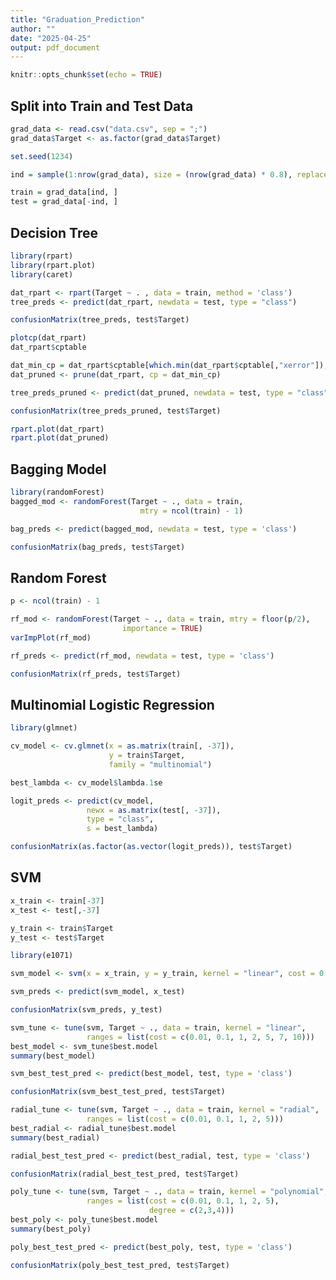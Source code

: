 ```yaml
---
title: "Graduation_Prediction"
author: ""
date: "2025-04-25"
output: pdf_document
---
```


```r
knitr::opts_chunk$set(echo = TRUE)
```

## Split into Train and Test Data

```r
grad_data <- read.csv("data.csv", sep = ";")
grad_data$Target <- as.factor(grad_data$Target)

set.seed(1234)

ind = sample(1:nrow(grad_data), size = (nrow(grad_data) * 0.8), replace = FALSE)

train = grad_data[ind, ]
test = grad_data[-ind, ]
```

## Decision Tree

```r
library(rpart)
library(rpart.plot)
library(caret)

dat_rpart <- rpart(Target ~ . , data = train, method = 'class')
tree_preds <- predict(dat_rpart, newdata = test, type = "class")

confusionMatrix(tree_preds, test$Target)

plotcp(dat_rpart)
dat_rpart$cptable

dat_min_cp = dat_rpart$cptable[which.min(dat_rpart$cptable[,"xerror"]),"CP"]
dat_pruned <- prune(dat_rpart, cp = dat_min_cp)

tree_preds_pruned <- predict(dat_pruned, newdata = test, type = "class")

confusionMatrix(tree_preds_pruned, test$Target)

rpart.plot(dat_rpart)
rpart.plot(dat_pruned)
```

## Bagging Model

```r
library(randomForest)
bagged_mod <- randomForest(Target ~ ., data = train, 
                             mtry = ncol(train) - 1)

bag_preds <- predict(bagged_mod, newdata = test, type = 'class')

confusionMatrix(bag_preds, test$Target)
```

## Random Forest

```r
p <- ncol(train) - 1

rf_mod <- randomForest(Target ~ ., data = train, mtry = floor(p/2), 
                         importance = TRUE)
varImpPlot(rf_mod)

rf_preds <- predict(rf_mod, newdata = test, type = 'class')

confusionMatrix(rf_preds, test$Target)
```

## Multinomial Logistic Regression

```r
library(glmnet)

cv_model <- cv.glmnet(x = as.matrix(train[, -37]),
                      y = train$Target,
                      family = "multinomial")

best_lambda <- cv_model$lambda.1se

logit_preds <- predict(cv_model, 
                 newx = as.matrix(test[, -37]), 
                 type = "class", 
                 s = best_lambda)

confusionMatrix(as.factor(as.vector(logit_preds)), test$Target)
```

## SVM

```r
x_train <- train[-37]
x_test <- test[,-37]

y_train <- train$Target
y_test <- test$Target

library(e1071)

svm_model <- svm(x = x_train, y = y_train, kernel = "linear", cost = 0.01)

svm_preds <- predict(svm_model, x_test)

confusionMatrix(svm_preds, y_test)
```

```r
svm_tune <- tune(svm, Target ~ ., data = train, kernel = "linear",
                 ranges = list(cost = c(0.01, 0.1, 1, 2, 5, 7, 10)))
best_model <- svm_tune$best.model
summary(best_model)

svm_best_test_pred <- predict(best_model, test, type = 'class')

confusionMatrix(svm_best_test_pred, test$Target)
```

```r
radial_tune <- tune(svm, Target ~ ., data = train, kernel = "radial",
                 ranges = list(cost = c(0.01, 0.1, 1, 2, 5)))
best_radial <- radial_tune$best.model
summary(best_radial)

radial_best_test_pred <- predict(best_radial, test, type = 'class')

confusionMatrix(radial_best_test_pred, test$Target)
```

```r
poly_tune <- tune(svm, Target ~ ., data = train, kernel = "polynomial",
                 ranges = list(cost = c(0.01, 0.1, 1, 2, 5),
                               degree = c(2,3,4)))
best_poly <- poly_tune$best.model
summary(best_poly)

poly_best_test_pred <- predict(best_poly, test, type = 'class')

confusionMatrix(poly_best_test_pred, test$Target)
```






